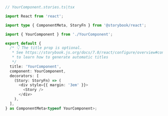 ```ts
// YourComponent.stories.ts|tsx

import React from 'react';

import type { ComponentMeta, StoryFn } from '@storybook/react';

import { YourComponent } from './YourComponent';

export default {
  /* 👇 The title prop is optional.
   * See https://storybook.js.org/docs/7.0/react/configure/overview#configure-story-loading
   * to learn how to generate automatic titles
   */
  title: 'YourComponent',
  component: YourComponent,
  decorators: [
    (Story: StoryFn) => (
      <div style={{ margin: '3em' }}>
        <Story />
      </div>
    ),
  ],
} as ComponentMeta<typeof YourComponent>;
```